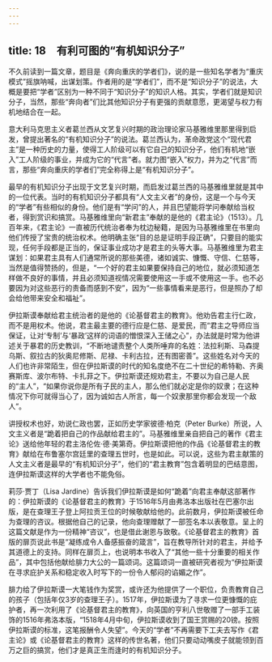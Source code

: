 ```yaml
---
---
---
```

title: 18　有利可图的“有机知识分子”
---




不久前读到一篇文章，题目是《奔向重庆的学者们》，说的是一些知名学者为“重庆模式”摇旗呐喊，出谋划策。作者用的是“学者们”，而不是“知识分子”的说法，大概是要把“学者”区别为一种不同于“知识分子”的知识人格。其实，学者们就是知识分子，当然，那些“奔向者”们比其他知识分子有更强的贡献意愿，更渴望与权力有机地结合在一起。

意大利马克思主义者葛兰西从文艺复兴时期的政治理论家马基雅维里那里得到启发，曾提出著名的“有机知识分子”的说法。葛兰西认为，革命政党这个“现代君主”是一种历史的力量，使得工人阶级可以有它自己的知识分子，他们有机地“嵌入”工人阶级的事业，并成为它的“代言”者。就力图“嵌入”权力，并为之“代言”而言，那些“奔向重庆的学者们”完全称得上是“有机知识分子”。

最早的有机知识分子出现于文艺复兴时期，而启发过葛兰西的马基雅维里就是其中的一位代表。当时的有机知识分子都具有“人文主义者”的身份，这是一个与今天的“学者”有些相似的身份。他们是有“学问”的人，并且巴望能将学问奉献给当权者，得到赏识和搞赏。马基雅维里向“新君主”奉献的是他的《君主论》（1513）。几百年来，《君主论》一直被历代统治者奉为枕边秘籍，是因为马基雅维里在书里向他们传授了宝贵的统治权术。他明确主张“目的总是证明手段正确”，只要目的能实现，任何手段都是正当的，保证事业成功才是君主的头等大事。马基雅维里为君主谋划：如果君主具有人们通常所说的那些美德，诸如诚实、慷慨、守信、仁慈等，当然是值得赞扬的，但是，“一个好的君主如果要保持自己的地位，就必须知道怎样做不良好的事情，并且必须知道视情况需要使用这一手或不使用这一手。也不必要因为对这些恶行的责备而感到不安”，因为“一些事情看来是恶行，但是照办了却会给他带来安全和福祉”。

伊拉斯谟奉献给君主统治者的是他的《论基督君主的教育》。他劝告君主行仁政，而不是用权术。他说，君主最主要的德行应是仁慈、是爱民，而“君主之导师应当保证，让对‘专制’与‘暴政’这样的词语的憎恨深入王储之心”，办法就是时常为他讲述关于暴君的历史教训，“不断地谴责整个人类所唾弃的名姓：法拉利斯、马森提乌斯、叙拉古的狄奥尼修斯、尼禄、卡利古拉，还有图密善”。这些姓名对今天的人们也许非常陌生，但在伊拉斯谟的时代的知名度绝不在二十世纪的希特勒、齐奥赛斯库、波尔布特、卡扎菲之下。伊拉斯谟还规劝君主，不要以为自己是人民的“主人”，“如果你说你是所有子民的主人，那么他们就必定是你的奴隶；在这种情况下你可就得当心了，因为诚如古人所言，每一个奴隶那里你都会发现一个敌人”。

讲授权术也好，劝说仁政也罢，正如历史学家彼德·柏克（Peter Burke）所说，人文主义者是“跪着把自己的作品献给君主的”。马基雅维里亲自把自己的著作《君主论》送给他年轻的君主洛伦佐·德·美第奇。伊拉斯谟把他的作品《论基督君主的教育》献给在布鲁塞尔宫廷里的查理五世时，也是如此。可以说，这些为君主献策的人文主义者是最早的“有机知识分子”，他们的“君主教育”包含着明显的巴结意图，连伊拉斯谟这样的大学者也不能免俗。

莉莎·贾丁（Lisa Jardine）告诉我们伊拉斯谟是如何“跪着”向君主奉献这部著作的：伊拉斯谟的《论基督君主的教育》于1516年5月由弗洛本出版社在巴塞尔出版，是在查理王子登上阿拉贡王位的时候敬献给他的。此前数月，伊拉斯谟被任命为查理的咨议。根据他自己的记录，他向查理赠献了一部签名本以表敬意。呈上的这篇文献是作为一份精神“咨议”，也是借此谢恩与致敬。《论基督君主的教育》首版的扉页说此书是“凝练成令人备感振奋的箴言”，旨在教导所针对的君主，并给予其道德上的支持。同样在扉页上，也说明本书收入了“其他一些十分重要的相关作品”，其中包括他献给腓力大公的一篇颂词。这篇颂词一直被研究者视为“伊拉斯谟在寻求庇护关系和稳定收入时写下的一份令人郁闷的谄媚之作”。

腓力给了伊拉斯谟一大笔钱作为奖赏，或许还为他提供了一个职位，负责教育自己的孩子（包括年仅3岁的查理王子）。1517年，伊拉斯谟为了寻求一位更慷慨的庇护者，再一次利用了《论基督君主的教育》，向英国的亨利八世敬赠了一部手工装饰的1516年弗洛本版，“1518年4月中旬，伊拉斯谟收到了国王赏赐的20镑。按照伊拉斯谟的标准，这笔报酬令人失望”。今天的“学者”不再需要下工夫去写作《君主论》或《论基督君主的教育》这样的传世名著，他们只要动动嘴皮子就能领到百万之巨的搞赏，他们才是真正生而逢时的有机知识分子。